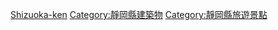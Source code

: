 {{日本行政區劃分類導航|城堡}}
{{Commonscat|Castles in Shizuoka prefecture}}

[[Category:日本各都道府縣城堡|Shizuoka-ken]]
[[Category:靜岡縣建築物|Category:靜岡縣建築物]]
[[Category:靜岡縣旅遊景點|Category:靜岡縣旅遊景點]]